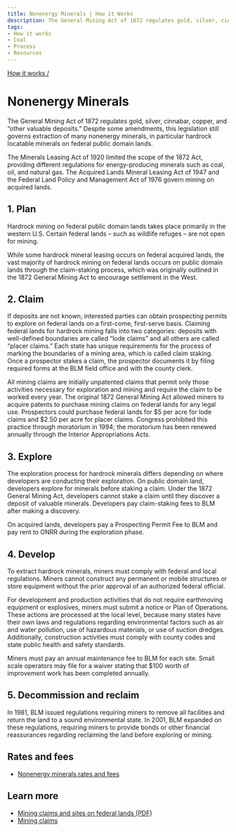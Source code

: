 ```yaml
---
title: Nonenergy Minerals | How it Works
description: The General Mining Act of 1872 regulates gold, silver, cinnabar, copper, and “other valuable deposits.” Despite some amendments, this legislation still governs extraction of many nonenergy minerals, in particular hardrock locatable minerals on federal public domain lands.
tags:
- How it works
- Coal
- Process
- Resources
---
```


[How it works /](/how-it-works/)

# Nonenergy Minerals

The General Mining Act of 1872 regulates gold, silver, cinnabar, copper, and “other valuable deposits.” Despite some amendments, this legislation still governs extraction of many nonenergy minerals, in particular hardrock locatable minerals on federal public domain lands.

The Minerals Leasing Act of 1920 limited the scope of the 1872 Act, providing different regulations for energy-producing minerals such as coal, oil, and natural gas. The Acquired Lands Mineral Leasing Act of 1947 and the Federal Land Policy and Management Act of 1976 govern mining on acquired lands.

## 1. Plan

Hardrock mining on federal public domain lands takes place primarily in the western U.S. Certain federal lands – such as wildlife refuges – are not open for mining.

While some hardrock mineral leasing occurs on federal acquired lands, the vast majority of hardrock mining on federal lands occurs on public domain lands through the claim-staking process, which was originally outlined in the 1872 General Mining Act to encourage settlement in the West.

## 2. Claim

If deposits are not known, interested parties can obtain prospecting permits to explore on federal lands on a first-come, first-serve basis. Claiming federal lands for hardrock mining falls into two categories: deposits with well-defined boundaries are called “lode claims” and all others are called “placer claims.” Each state has unique requirements for the process of marking the boundaries of a mining area, which is called claim staking. Once a prospector stakes a claim, the prospector documents it by filing required forms at the BLM field office and with the county clerk.

All mining claims are initially unpatented claims that permit only those activities necessary for exploration and mining and require the claim to be worked every year. The original 1872 General Mining Act allowed miners to acquire patents to purchase mining claims on federal lands for any legal use. Prospectors could purchase federal lands for $5 per acre for lode claims and $2.50 per acre for placer claims. Congress prohibited this practice through moratorium in 1994; the moratorium has been renewed annually through the Interior Appropriations Acts.

## 3. Explore

The exploration process for hardrock minerals differs depending on where developers are conducting their exploration. On public domain land, developers explore for minerals before staking a claim. Under the 1872 General Mining Act, developers cannot stake a claim until they discover a deposit of valuable minerals. Developers pay <GlossaryTerm>claim-staking</GlossaryTerm> fees to BLM after making a discovery.

On acquired lands, developers pay a Prospecting Permit Fee to BLM and pay <GlossaryTerm>rent</GlossaryTerm> to ONRR during the exploration phase.

## 4. Develop

To extract hardrock minerals, miners must comply with federal and local regulations. Miners cannot construct any permanent or mobile structures or store equipment without the prior approval of an authorized federal official.

For development and production activities that do not require earthmoving equipment or explosives, miners must submit a notice or Plan of Operations. These actions are processed at the local level, because many states have their own laws and regulations regarding environmental factors such as air and water pollution, use of hazardous materials, or use of suction dredges. Additionally, construction activities must comply with county codes and state public health and safety standards.

Miners must pay an annual maintenance fee to BLM for each site. Small scale operators may file for a waiver stating that $100 worth of improvement work has been completed annually.

## 5. Decommission and reclaim

In 1981, BLM issued regulations requiring miners to remove all facilities and return the land to a sound environmental state. In 2001, BLM expanded on these regulations, requiring miners to provide bonds or other financial reassurances regarding reclaiming the land before exploring or mining.

## Rates and fees

- [Nonenergy minerals rates and fees](/how-it-works/revenues/#minerals-rates)

## Learn more

- [Mining claims and sites on federal lands (PDF)](https://www.blm.gov/sites/blm.gov/files/documents/files/PublicRoom_Mining_Claims_Brochure-2016.pdf)
- [Mining claims](https://www.blm.gov/programs/energy-and-minerals/mining-and-minerals/locatable-minerals/mining-claims)